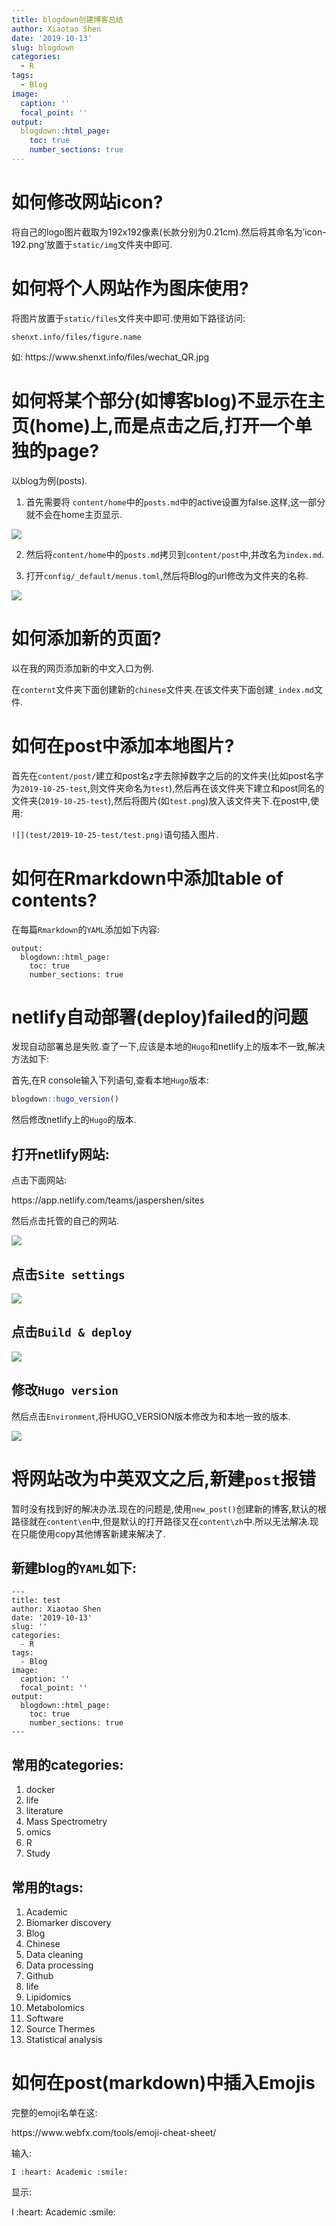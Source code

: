 ```yaml
---
title: blogdown创建博客总结
author: Xiaotao Shen
date: '2019-10-13'
slug: blogdown
categories:
  - R
tags:
  - Blog
image:
  caption: ''
  focal_point: ''
output:
  blogdown::html_page:
    toc: true
    number_sections: true
---
```



# 如何修改网站icon?

将自己的logo图片截取为192x192像素(长款分别为0.21cm).然后将其命名为'icon-192.png'放置于`static/img`文件夹中即可.

# 如何将个人网站作为图床使用?

将图片放置于`static/files`文件夹中即可.使用如下路径访问:   

`shenxt.info/files/figure.name`

如: https://www.shenxt.info/files/wechat_QR.jpg

# 如何将某个部分(如博客blog)不显示在主页(home)上,而是点击之后,打开一个单独的page?

以blog为例(posts).

1. 首先需要将 `content/home`中的`posts.md`中的active设置为false.这样,这一部分就不会在home主页显示.

![](./change-active.png)

2. 然后将`content/home`中的`posts.md`拷贝到`content/post`中,并改名为`index.md`.

3. 打开`config/_default/menus.toml`,然后将Blog的url修改为文件夹的名称.

![](./change-url.png)

# 如何添加新的页面?

以在我的网页添加新的中文入口为例.

在`conternt`文件夹下面创建新的`chinese`文件夹.在该文件夹下面创建`_index.md`文件.

# 如何在post中添加本地图片?

首先在`content/post/`建立和post名z字去除掉数字之后的的文件夹(比如post名字为`2019-10-25-test`,则文件夹命名为`test`),然后再在该文件夹下建立和post同名的文件夹(`2019-10-25-test`),然后将图片(如`test.png`)放入该文件夹下.在post中,使用:

`![](test/2019-10-25-test/test.png)`语句插入图片.

# 如何在Rmarkdown中添加table of contents?

在每篇`Rmarkdown`的`YAML`添加如下内容:

```
output:
  blogdown::html_page:
    toc: true
    number_sections: true
```

# netlify自动部署(deploy)failed的问题

发现自动部署总是失败.查了一下,应该是本地的`Hugo`和netlify上的版本不一致,解决方法如下:

首先,在R console输入下列语句,查看本地`Hugo`版本:

```r
blogdown::hugo_version()
```

然后修改netlify上的`Hugo`的版本.

## 打开netlify网站: 

点击下面网站:

https://app.netlify.com/teams/jaspershen/sites

然后点击托管的自己的网站.

![](./netlify.png)


## 点击`Site settings`

![](./site_setting.png)

## 点击`Build & deploy`

![](./build_deploy.png)


## 修改`Hugo version`

然后点击`Environment`,将HUGO_VERSION版本修改为和本地一致的版本.

![](./hugo_version.png)

# 将网站改为中英双文之后,新建`post`报错

暂时没有找到好的解决办法.现在的问题是,使用`new_post()`创建新的博客,默认的根路径就在`content\en`中,但是默认的打开路径又在`content\zh`中.所以无法解决.现在只能使用copy其他博客新建来解决了.

## 新建blog的`YAML`如下:

```
---
title: test
author: Xiaotao Shen
date: '2019-10-13'
slug: ''
categories:
  - R
tags:
  - Blog
image:
  caption: ''
  focal_point: ''
output:
  blogdown::html_page:
    toc: true
    number_sections: true
---
```

## 常用的categories:

1. docker   
3. life    
4. literature    
5. Mass Spectrometry    
6. omics   
7. R    
8. Study    

## 常用的tags:

1. Academic   
2. Biomarker discovery    
3. Blog   
4. Chinese    
5. Data cleaning    
6. Data processing    
7. Github   
8. life   
9. Lipidomics   
10. Metabolomics   
11. Software   
12. Source Thermes   
13. Statistical analysis   
 
 
# 如何在post(markdown)中插入Emojis

完整的emoji名单在这:

https://www.webfx.com/tools/emoji-cheat-sheet/

输入:

```
I :heart: Academic :smile:
```

显示:

I :heart: Academic :smile:
